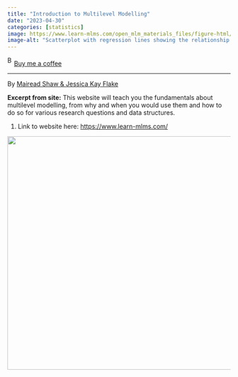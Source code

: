 ```yaml
---
title: "Introduction to Multilevel Modelling"
date: "2023-04-30"
categories: [statistics]
image: https://www.learn-mlms.com/open_mlm_materials_files/figure-html/unnamed-chunk-17-1.png
image-alt: "Scatterplot with regression lines showing the relationship between socioeconomic status (ses) and math scores, with data grouped by school code (schcode). Each school is represented by a different color, and the plot includes trend lines for each group."
---
```


<link href="https://fonts.googleapis.com/css?family=Cookie" rel="stylesheet"><a class="bmc-button" target="_blank" href="https://www.buymeacoffee.com/JoscelinRocha">![Buy me a coffee](https://cdn.buymeacoffee.com/buttons/bmc-new-btn-logo.svg){alt="Buy me a coffee" width="15" height="21"}Buy me a coffee</a>

------------------------------------------------------------------------

By [Mairead Shaw & Jessica Kay Flake](https://www.learn-mlms.com/)

**Excerpt from site:** This website will teach you the fundamentals about multilevel modelling, from why and when you would use them and how to do so for various research questions and data structures.

1.  Link to website here: <https://www.learn-mlms.com/>

![](https://www.learn-mlms.com/open_mlm_materials_files/figure-html/unnamed-chunk-17-1.png){fig-alt="Scatterplot with regression lines showing the relationship between socioeconomic status (ses) and math scores, with data grouped by school code (schcode). Each school is represented by a different color, and the plot includes trend lines for each group." width="527"}
